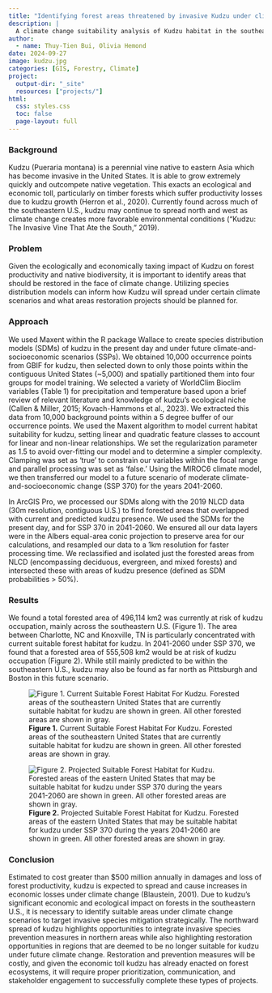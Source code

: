 ```yaml
---
title: "Identifying forest areas threatened by invasive Kudzu under climate change"
description: |
  A climate change suitability analysis of Kudzu habitat in the southeastern United States
author:
  - name: Thuy-Tien Bui, Olivia Hemond
date: 2024-09-27
image: kudzu.jpg
categories: [GIS, Forestry, Climate]
project:
  output-dir: "_site"
  resources: ["projects/"]
html:
  css: styles.css
  toc: false
  page-layout: full
---
```


### **Background**

Kudzu (Pueraria montana) is a perennial vine native to eastern Asia which has become invasive in the United States. It is able to grow extremely quickly and outcompete native vegetation. This exacts an ecological and economic toll, particularly on timber forests which suffer productivity losses due to kudzu growth (Herron et al., 2020). Currently found across much of the southeastern U.S., kudzu may continue to spread north and west as climate change creates more favorable environmental conditions (“Kudzu: The Invasive Vine That Ate the South,” 2019).

### **Problem**

Given the ecologically and economically taxing impact of Kudzu on forest productivity and native biodiversity, it is important to identify areas that should be restored in the face of climate change. Utilizing species distribution models can inform how Kudzu will spread under certain climate scenarios and what areas restoration projects should be planned for.

### **Approach**

We used Maxent within the R package Wallace to create species distribution models (SDMs) of kudzu in the present day and under future climate-and-socioeconomic scenarios (SSPs). We obtained 10,000 occurrence points from GBIF for kudzu, then selected down to only those points within the contiguous United States (\~5,000) and spatially partitioned them into four groups for model training. We selected a variety of WorldClim Bioclim variables (Table 1) for precipitation and temperature based upon a brief review of relevant literature and knowledge of kudzu’s ecological niche (Callen & Miller, 2015; Kovach-Hammons et al., 2023). We extracted this data from 10,000 background points within a 5 degree buffer of our occurrence points. We used the Maxent algorithm to model current habitat suitability for kudzu, setting linear and quadratic feature classes to account for linear and non-linear relationships. We set the regularization parameter as 1.5 to avoid over-fitting our model and to determine a simpler complexity. Clamping was set as ‘true’ to constrain our variables within the focal range and parallel processing was set as ‘false.’ Using the MIROC6 climate model, we then transferred our model to a future scenario of moderate climate-and-socioeconomic change (SSP 370) for the years 2041-2060.

In ArcGIS Pro, we processed our SDMs along with the 2019 NLCD data (30m resolution, contiguous U.S.) to find forested areas that overlapped with current and predicted kudzu presence. We used the SDMs for the present day, and for SSP 370 in 2041-2060. We ensured all our data layers were in the Albers equal-area conic projection to preserve area for our calculations, and resampled our data to a 1km resolution for faster processing time. We reclassified and isolated just the forested areas from NLCD (encompassing deciduous, evergreen, and mixed forests) and intersected these with areas of kudzu presence (defined as SDM probabilities \> 50%).

### **Results**

We found a total forested area of 496,114 km2 was currently at risk of kudzu occupation, mainly across the southeastern U.S. (Figure 1). The area between Charlotte, NC and Knoxville, TN is particularly concentrated with current suitable forest habitat for kudzu. In 2041-2060 under SSP 370, we found that a forested area of 555,508 km2 would be at risk of kudzu occupation (Figure 2). While still mainly predicted to be within the southeastern U.S., kudzu may also be found as far north as Pittsburgh and Boston in this future scenario.

![**Figure 1.** Current Suitable Forest Habitat For Kudzu. Forested areas of the southeastern United States that are currently suitable habitat for kudzu are shown in green. All other forested areas are shown in gray.](kudzu_current_suitability.png)

![**Figure 2.** Projected Suitable Forest Habitat for Kudzu. Forested areas of the eastern United States that may be suitable habitat for kudzu under SSP 370 during the years 2041-2060 are shown in green. All other forested areas are shown in gray.](kudzu_future_suitability.jpg)

### **Conclusion**

Estimated to cost greater than \$500 million annually in damages and loss of forest productivity, kudzu is expected to spread and cause increases in economic losses under climate change (Blaustein, 2001). Due to kudzu’s significant economic and ecological impact on forests in the southeastern U.S., it is necessary to identify suitable areas under climate change scenarios to target invasive species mitigation strategically. The northward spread of kudzu highlights opportunities to integrate invasive species prevention measures in northern areas while also highlighting restoration opportunities in regions that are deemed to be no longer suitable for kudzu under future climate change. Restoration and prevention measures will be costly, and given the economic toll kudzu has already enacted on forest ecosystems, it will require proper prioritization, communication, and stakeholder engagement to successfully complete these types of projects.
